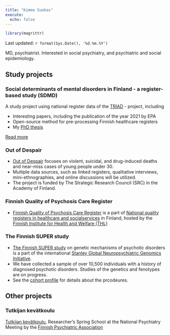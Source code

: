```yaml
---
title: "Kimmo Suokas"
execute:
  echo: false
---
```


```r
library(magrittr)
```

Last updated: `r format(Sys.Date(), '%d.%m.%Y')`

MD, psychiatrist. Interested in social psychiatry, and psychiatric and social epidemiology.

## Study projects

### Social determinants of mental disorders in Finland - a register-based study (SDMD)

A study project using national register data of the [TRIAD](https://thl.fi/fi/tutkimus-ja-kehittaminen/tutkimukset-ja-hankkeet/epaonnen-kolmikko-mielenterveyden-hairiot-somaattinen-sairastavuus-ja-sosiaalinen-syrjaytyminen-elamankaarella-triad-){target="_blank"} - project, including

-   Interesting papers, including the publication of the year 2021 by EPA
-   Open-source method for pre-processing Finnish healthcare registers
-   My [PhD thesis](https://trepo.tuni.fi/handle/10024/153558)

[Read more](sdmd/index.html)

### Out of Despair

-   [Out of Despair](https://ulosepatoivosta.fi/en/){target="_blank"} focuses on violent, suicidal, and drug-induced deaths and near-miss cases of young people under 30.
-   Multiple data sources, such as linked registers, qualitative interviews, mini-ethnographies, and online discussions will be utilized.
-   The project is funded by The Strategic Research Council (SRC) in the Academy of Finland.

### Finnish Quality of Psychosis Care Register

-   [Finnish Quality of Psychosis Care Register](https://repo.thl.fi/sites/laaturekisterit/psykoosienhoidonrekisteri.html){target="_blank"} is a part of [National quality registers in healthcare and socialservices](https://thl.fi/fi/web/sote-palvelujen-johtaminen/arviointi-ja-seuranta/sote-tietopohja/terveydenhuollon-kansalliset-laaturekisterit/kansallisten-laaturekisterien-raportit) in Finland, hosted by the [Finnish Institute for Health and Welfare (THL)](https://thl.fi/en/web/thlfi-en){target="_blank"}

### The Finnish SUPER study

-   [The Finnish SUPER study](https://www.superfinland.fi/in-english){target="_blank"} on genetic mechanisms of psychotic disorders is a part of the international [Stanley Global Neuropsychiatric Genomics Initiative](https://www.broadinstitute.org/stanley-center-psychiatric-research/stanley-global){target="_blank"}.
-   We have collected a sample of over 10,500 individuals with a history of diagnosed psychotic disorders. Studies of the genetics and fenotypes are on progress.
-   See the [cohort profile](https://bmjopen.bmj.com/content/13/4/e070710){target="_blank"} for details about the prcodeures.

## Other projects

### Tutkijan kevätkoulu

[Tutkijan kevätkoulu](https://kmmsks.github.io/tkk/), Researcher’s Spring School at the National Psychiatry Meeting by the [Finnish Psychiatric Association](www.psy.fi)
